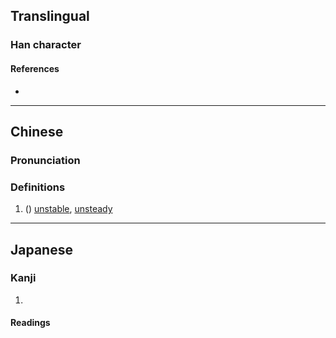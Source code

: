 {{character info}}
==Translingual==
{{Han simplified forms|儣|𬽷|𠆲|ex=y}}

===Han character===
{{Han char|rn=9|rad=人|as=15|sn=17|four=|canj=OITC|ids=⿰亻廣}}

====References====
* {{Han ref|kx=0120.200|dkj=01253|dj=0254.180|hdz=10235.110|uh=5123|ud=20771}}

----

==Chinese==
{{zh-forms|s=𠆲}}

===Pronunciation===
{{zh-pron
|m=kuàng
|c=kwong2
|mc=
|oc=
|cat=a
}}

===Definitions===
{{zh-hanzi}}

# ({{zh-only|儣俍}}) [[unstable]], [[unsteady]]

----

==Japanese==
{{ja-kanji forms|𬽷|儣}}

===Kanji===
{{ja-kanji|grade=|rs=人15|shin=𬽷}}

# {{rfdef|ja|sort=人15}}

====Readings====
{{ja-readings
|goon=こう<くわう
|kanon=こう<くわう
|kun=}}